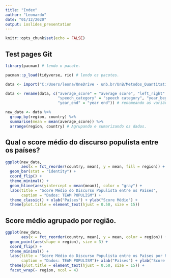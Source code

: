 ```yaml
---
title: "Index"
author: "Leonardo"
date: "01/12/2020"
output: ioslides_presentation
---
```


```r
knitr::opts_chunk$set(echo = FALSE)
```

## Test pages Git

```r
library(pacman) # lendo o pacote.

pacman::p_load(tidyverse, rio) # lendo os pacotes.

data <- import("C:/Users/leona/OneDrive - unb.br/UnB/Metodos_Quantitativos_aplicados_a_Ciancia_Política/Tarefas/Lista_3/Populist_speech.xlsx") # Importando os dados.

```

```r
data <- rename(data, c("average_score" = "average score", "left_right" = "left right", 
                       "speech_category" = "speech category", "year_begin" = "year begin",
                       "year_end" = "year end")) # renomeando as variáveis.
```

```r

new_data <- data %>%
  group_by(region, country) %>% 
  summarise(mean = mean(average_score)) %>% 
  arrange(region, country) # Agrupando e sumarizando os dados.
```

## Qual o score médio do discurso populista entre os países?

```r
ggplot(new_data,
       aes(x = fct_reorder(country, mean), y = mean, fill = region)) + 
  geom_bar(stat = "identity") + 
  coord_flip() +
  theme_minimal() +
  geom_hline(aes(yintercept = mean(mean)), color = "gray") +
  labs(title = "Score Médio do Discurso Populista entre os Países",
       caption = "Dados: TEAM POPULISM") +
  theme_classic() + xlab("Países") + ylab("Score Médio") + 
  theme(plot.title = element_text(hjust = 0.50, size = 15))

```

## Score médio agrupado por região.

```r
ggplot(new_data,
       aes(x = fct_reorder(country, mean), y = mean, color = region)) + 
  geom_point(aes(shape = region), size = 3) + 
  coord_flip() +
  theme_minimal() +
  labs(title = "Score Médio do Discurso Populista entre os Países por Região",
       caption = "Dados: TEAM POPULISM")+ xlab("Países") + ylab("Score Médio") + 
  theme(plot.title = element_text(hjust = 0.50, size = 15)) +
  facet_wrap(~ region, ncol = 4)
```
